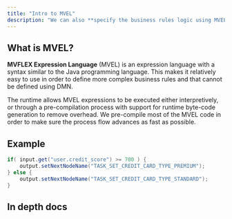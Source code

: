 ```yaml
---
title: "Intro to MVEL"
description: "We can also **specify the business rules logic using MVEL scripts**. As opposed to DMN, with MVEL you can create complex business rules with multiple parameters and sub-calculations."
---
```


## What is MVEL?

**MVFLEX Expression Language** (MVEL) is an expression language with a syntax similar to the Java programming language. This makes it relatively easy to use in order to define more complex business rules and that cannot be defined using DMN.

The runtime allows MVEL expressions to be executed either interpretively, or through a pre-compilation process with support for runtime byte-code generation to remove overhead. We pre-compile most of the MVEL code in order to make sure the process flow advances as fast as possible.

## Example

```java
if( input.get("user.credit_score") >= 700 ) { 
    output.setNextNodeName("TASK_SET_CREDIT_CARD_TYPE_PREMIUM"); 
} else { 
    output.setNextNodeName("TASK_SET_CREDIT_CARD_TYPE_STANDARD"); 
}
```

## In depth docs

<Card icon="link" title = "MVEL Documentation" href ="https://github.com/mvel/mvel"> </Card>